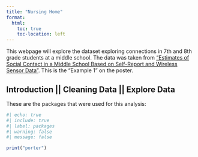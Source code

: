 ```yaml
---
title: "Nursing Home"
format:
  html:
    toc: true
    toc-location: left
---
```

This webpage will explore the dataset exploring connections in 7th and 8th grade students at a middle school. The data was taken from ["Estimates of Social Contact in a Middle School Based on Self-Report and Wireless Sensor Data"](https://journals.plos.org/plosone/article?id=10.1371/journal.pone.0153690). This is the "Example 1" on the poster.

## Introduction || Cleaning Data || Explore Data
These are the packages that were used for this analysis:

```R
#| echo: true
#| include: true
#| label: packages
#| warning: false
#| message: false

print("porter")
```